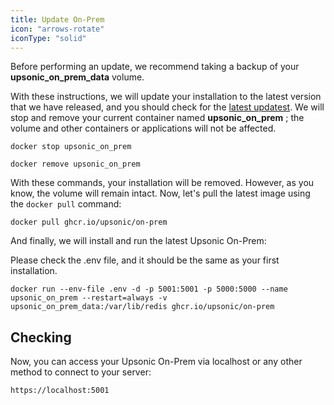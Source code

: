 ```yaml
---
title: Update On-Prem
icon: "arrows-rotate"
iconType: "solid"
---
```



<Warning>Before performing an update, we recommend taking a backup of your **upsonic_on_prem_data** volume.</Warning>


With these instructions, we will update your installation to the latest version that we have released, and you should check for the [latest updatest](https://docs.upsonic.co/on-prem/what_news). We will stop and remove your current container named **upsonic_on_prem** ; the volume and other containers or applications will not be affected.

```console
docker stop upsonic_on_prem
```

```console
docker remove upsonic_on_prem
```

With these commands, your installation will be removed. However, as you know, the volume will remain intact. Now, let's pull the latest image using the `docker pull` command:

```console
docker pull ghcr.io/upsonic/on-prem
```

And finally, we will install and run the latest Upsonic On-Prem:

<Warning>Please check the .env file, and it should be the same as your first installation.</Warning>


```console
docker run --env-file .env -d -p 5001:5001 -p 5000:5000 --name upsonic_on_prem --restart=always -v upsonic_on_prem_data:/var/lib/redis ghcr.io/upsonic/on-prem

```

## Checking
Now, you can access your Upsonic On-Prem via localhost or any other method to connect to your server:
```console
https://localhost:5001
```

